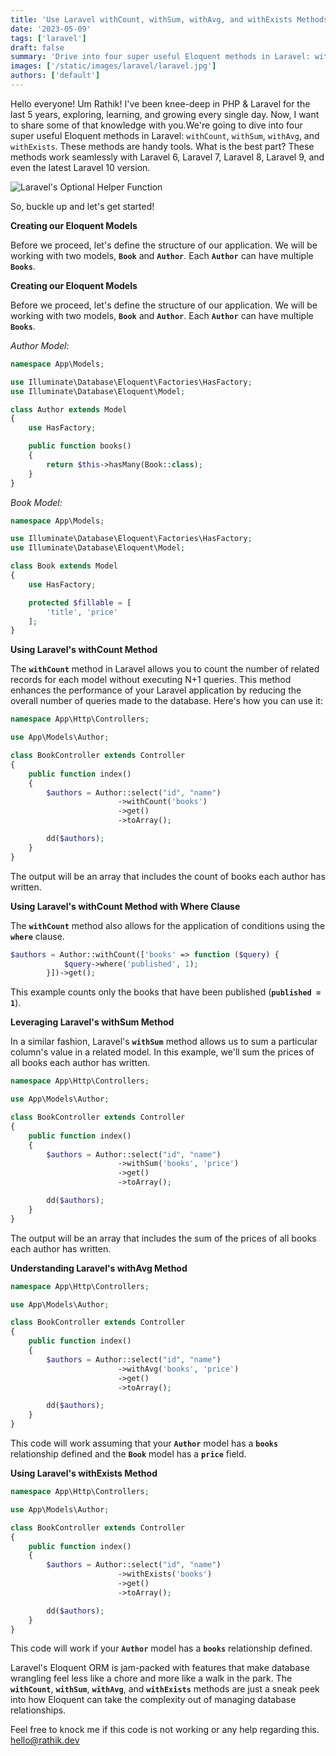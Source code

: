 ```yaml
---
title: 'Use Laravel withCount, withSum, withAvg, and withExists Methods in Eloquent'
date: '2023-05-09'
tags: ['laravel']
draft: false
summary: 'Drive into four super useful Eloquent methods in Laravel: withCount, withSum, withAvg, and withExists'
images: ['/static/images/laravel/laravel.jpg']
authors: ['default']
---
```


Hello everyone!
Um Rathik! I've been knee-deep in PHP & Laravel for the last 5 years, exploring, learning, and growing every single day. Now, I want to share some of that knowledge with you.We're going to dive into four super useful Eloquent methods in Laravel: `withCount`, `withSum`, `withAvg`, and `withExists`. These methods are handy tools. What is the best part? These methods work seamlessly with Laravel 6, Laravel 7, Laravel 8, Laravel 9, and even the latest Laravel 10 version.

![Laravel's Optional Helper Function](/static/images/laravel/laravel.jpg)

So, buckle up and let's get started!

**Creating our Eloquent Models**

Before we proceed, let's define the structure of our application. We will be working with two models, **`Book`** and **`Author`**. Each **`Author`** can have multiple **`Books`**.

**Creating our Eloquent Models**

Before we proceed, let's define the structure of our application. We will be working with two models, **`Book`** and **`Author`**. Each **`Author`** can have multiple **`Books`**.

_Author Model:_

```php
namespace App\Models;

use Illuminate\Database\Eloquent\Factories\HasFactory;
use Illuminate\Database\Eloquent\Model;

class Author extends Model
{
    use HasFactory;

    public function books()
    {
        return $this->hasMany(Book::class);
    }
}

```

_Book Model:_

```php
namespace App\Models;

use Illuminate\Database\Eloquent\Factories\HasFactory;
use Illuminate\Database\Eloquent\Model;

class Book extends Model
{
    use HasFactory;

    protected $fillable = [
        'title', 'price'
    ];
}
```

**Using Laravel's withCount Method**

The **`withCount`** method in Laravel allows you to count the number of related records for each model without executing N+1 queries. This method enhances the performance of your Laravel application by reducing the overall number of queries made to the database. Here's how you can use it:

```php
namespace App\Http\Controllers;

use App\Models\Author;

class BookController extends Controller
{
    public function index()
    {
        $authors = Author::select("id", "name")
                        ->withCount('books')
                        ->get()
                        ->toArray();

        dd($authors);
    }
}
```

The output will be an array that includes the count of books each author has written.

**Using Laravel's withCount Method with Where Clause**

The **`withCount`** method also allows for the application of conditions using the **`where`** clause.

```php
$authors = Author::withCount(['books' => function ($query) {
            $query->where('published', 1);
        }])->get();
```

This example counts only the books that have been published (**`published = 1`**).

**Leveraging Laravel's withSum Method**

In a similar fashion, Laravel's **`withSum`** method allows us to sum a particular column's value in a related model. In this example, we'll sum the prices of all books each author has written.

```php
namespace App\Http\Controllers;

use App\Models\Author;

class BookController extends Controller
{
    public function index()
    {
        $authors = Author::select("id", "name")
                        ->withSum('books', 'price')
                        ->get()
                        ->toArray();

        dd($authors);
    }
}
```

The output will be an array that includes the sum of the prices of all books each author has written.

**Understanding Laravel's withAvg Method**

```php
namespace App\Http\Controllers;

use App\Models\Author;

class BookController extends Controller
{
    public function index()
    {
        $authors = Author::select("id", "name")
                        ->withAvg('books', 'price')
                        ->get()
                        ->toArray();

        dd($authors);
    }
}
```

This code will work assuming that your **`Author`** model has a **`books`** relationship defined and the **`Book`** model has a **`price`** field.

**Using Laravel's withExists Method**

```php
namespace App\Http\Controllers;

use App\Models\Author;

class BookController extends Controller
{
    public function index()
    {
        $authors = Author::select("id", "name")
                        ->withExists('books')
                        ->get()
                        ->toArray();

        dd($authors);
    }
}
```

This code will work if your **`Author`** model has a **`books`** relationship defined.

Laravel's Eloquent ORM is jam-packed with features that make database wrangling feel less like a chore and more like a walk in the park. The **`withCount`**, **`withSum`**, **`withAvg`**, and **`withExists`** methods are just a sneak peek into how Eloquent can take the complexity out of managing database relationships.

Feel free to knock me if this code is not working or any help regarding this. hello@rathik.dev
